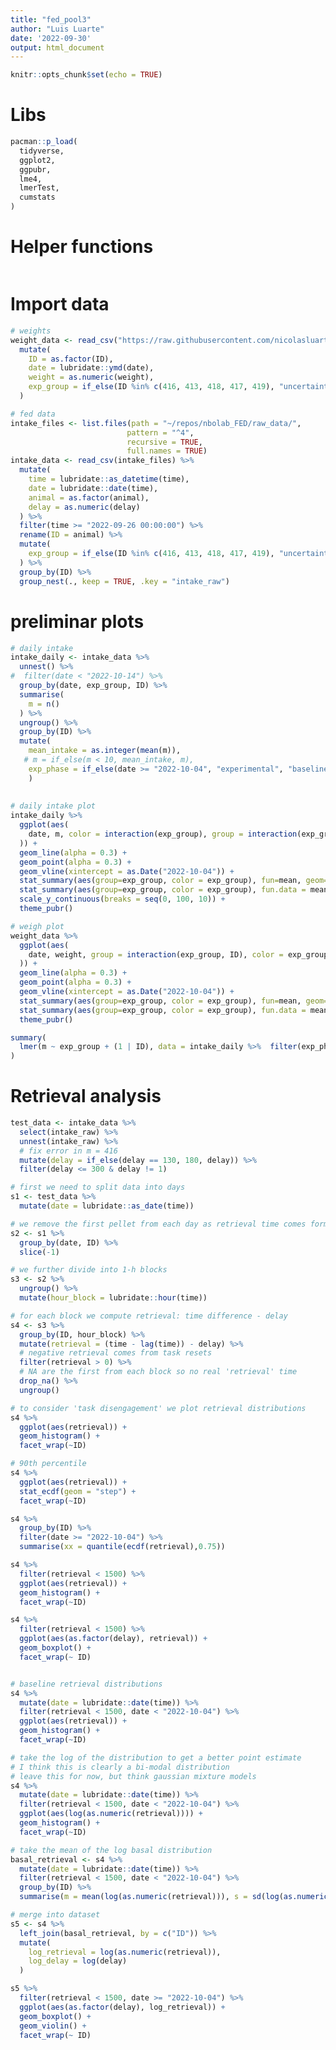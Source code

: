 ```yaml
---
title: "fed_pool3"
author: "Luis Luarte"
date: '2022-09-30'
output: html_document
---
```


```r
knitr::opts_chunk$set(echo = TRUE)
```

# Libs

```r
pacman::p_load(
  tidyverse,
  ggplot2,
  ggpubr,
  lme4,
  lmerTest,
  cumstats
)
```

# Helper functions
```r

```

# Import data

```r
# weights
weight_data <- read_csv("https://raw.githubusercontent.com/nicolasluarte/PHD_data/main/objective_1/data/raw/weights/weights_pool3.csv") %>% 
  mutate(
    ID = as.factor(ID),
    date = lubridate::ymd(date),
    weight = as.numeric(weight),
    exp_group = if_else(ID %in% c(416, 413, 418, 417, 419), "uncertainty", "control")
  )

# fed data
intake_files <- list.files(path = "~/repos/nbolab_FED/raw_data/",
                          pattern = "^4",
                          recursive = TRUE,
                          full.names = TRUE)
intake_data <- read_csv(intake_files) %>% 
  mutate(
    time = lubridate::as_datetime(time),
    date = lubridate::date(time),
    animal = as.factor(animal),
    delay = as.numeric(delay)
  ) %>% 
  filter(time >= "2022-09-26 00:00:00") %>% 
  rename(ID = animal) %>%
  mutate(
    exp_group = if_else(ID %in% c(416, 413, 418, 417, 419), "uncertainty", "control")
  ) %>% 
  group_by(ID) %>% 
  group_nest(., keep = TRUE, .key = "intake_raw")
```


# preliminar plots
```r
# daily intake
intake_daily <- intake_data %>% 
  unnest() %>% 
#  filter(date < "2022-10-14") %>% 
  group_by(date, exp_group, ID) %>% 
  summarise(
    m = n()
  ) %>% 
  ungroup() %>% 
  group_by(ID) %>% 
  mutate(
    mean_intake = as.integer(mean(m)),
   # m = if_else(m < 10, mean_intake, m),
    exp_phase = if_else(date >= "2022-10-04", "experimental", "baseline")
    )
  
  
# daily intake plot
intake_daily %>% 
  ggplot(aes(
    date, m, color = interaction(exp_group), group = interaction(exp_group, ID)
  )) +
  geom_line(alpha = 0.3) +
  geom_point(alpha = 0.3) +
  geom_vline(xintercept = as.Date("2022-10-04")) +
  stat_summary(aes(group=exp_group, color = exp_group), fun=mean, geom="line", size = 0.7) +
  stat_summary(aes(group=exp_group, color = exp_group), fun.data = mean_se, geom = "errorbar", size = 0.7) +
  scale_y_continuous(breaks = seq(0, 100, 10)) +
  theme_pubr()

# weigh plot
weight_data %>% 
  ggplot(aes(
    date, weight, group = interaction(exp_group, ID), color = exp_group
  )) +
  geom_line(alpha = 0.3) +
  geom_point(alpha = 0.3) +
  geom_vline(xintercept = as.Date("2022-10-04")) +
  stat_summary(aes(group=exp_group, color = exp_group), fun=mean, geom="line", size = 0.7) +
  stat_summary(aes(group=exp_group, color = exp_group), fun.data = mean_se, geom = "errorbar", size = 0.7) +
  theme_pubr()

summary(
  lmer(m ~ exp_group + (1 | ID), data = intake_daily %>%  filter(exp_phase == "experimental"))
)
```

# Retrieval analysis

```r
test_data <- intake_data %>% 
  select(intake_raw) %>% 
  unnest(intake_raw) %>% 
  # fix error in m = 416
  mutate(delay = if_else(delay == 130, 180, delay)) %>% 
  filter(delay <= 300 & delay != 1)

# first we need to split data into days
s1 <- test_data %>% 
  mutate(date = lubridate::as_date(time))

# we remove the first pellet from each day as retrieval time comes form a not being able to eat
s2 <- s1 %>% 
  group_by(date, ID) %>% 
  slice(-1)

# we further divide into 1-h blocks
s3 <- s2 %>% 
  ungroup() %>% 
  mutate(hour_block = lubridate::hour(time))

# for each block we compute retrieval: time difference - delay
s4 <- s3 %>% 
  group_by(ID, hour_block) %>% 
  mutate(retrieval = (time - lag(time)) - delay) %>% 
  # negative retrieval comes from task resets
  filter(retrieval > 0) %>% 
  # NA are the first from each block so no real 'retrieval' time
  drop_na() %>% 
  ungroup()

# to consider 'task disengagement' we plot retrieval distributions
s4 %>%
  ggplot(aes(retrieval)) +
  geom_histogram() +
  facet_wrap(~ID)

# 90th percentile
s4 %>% 
  ggplot(aes(retrieval)) +
  stat_ecdf(geom = "step") +
  facet_wrap(~ID)

s4 %>% 
  group_by(ID) %>% 
  filter(date >= "2022-10-04") %>% 
  summarise(xx = quantile(ecdf(retrieval),0.75))

s4 %>%
  filter(retrieval < 1500) %>% 
  ggplot(aes(retrieval)) +
  geom_histogram() +
  facet_wrap(~ID)

s4 %>%
  filter(retrieval < 1500) %>% 
  ggplot(aes(as.factor(delay), retrieval)) +
  geom_boxplot() +
  facet_wrap(~ ID)


# baseline retrieval distributions
s4 %>%
  mutate(date = lubridate::date(time)) %>% 
  filter(retrieval < 1500, date < "2022-10-04") %>% 
  ggplot(aes(retrieval)) +
  geom_histogram() +
  facet_wrap(~ID)

# take the log of the distribution to get a better point estimate
# I think this is clearly a bi-modal distribution
# leave this for now, but think gaussian mixture models
s4 %>%
  mutate(date = lubridate::date(time)) %>% 
  filter(retrieval < 1500, date < "2022-10-04") %>% 
  ggplot(aes(log(as.numeric(retrieval)))) +
  geom_histogram() +
  facet_wrap(~ID)

# take the mean of the log basal distribution
basal_retrieval <- s4 %>% 
  mutate(date = lubridate::date(time)) %>% 
  filter(retrieval < 1500, date < "2022-10-04") %>% 
  group_by(ID) %>% 
  summarise(m = mean(log(as.numeric(retrieval))), s = sd(log(as.numeric(retrieval))) / n())

# merge into dataset
s5 <- s4 %>% 
  left_join(basal_retrieval, by = c("ID")) %>% 
  mutate(
    log_retrieval = log(as.numeric(retrieval)),
    log_delay = log(delay)
  )

s5 %>%
  filter(retrieval < 1500, date >= "2022-10-04") %>% 
  ggplot(aes(as.factor(delay), log_retrieval)) +
  geom_boxplot() +
  geom_violin() +
  facet_wrap(~ ID)
```

